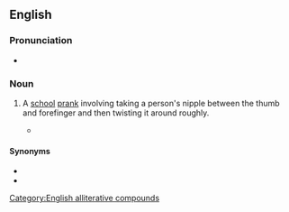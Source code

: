 ==English==

===Pronunciation===
* {{audio|en|En-au-titty twister.ogg|Audio (AU)}}

===Noun===
{{en-noun}}

# {{lb|en|vulgar|slang}} A [[school]] [[prank]] involving taking a person's nipple between the thumb and forefinger and then twisting it around roughly.
#* {{quote-book|1=en|year=2019|month=December|author=Justin Blackburn|title=The Bisexual Christian Suburban Failure Enlightening Bipolar Blues|page=58|text="I ain't seen you in a while." Cornelius declares, jokingly giving me a '''titty twister''' that hurts worse than a joke.}}

====Synonyms====
* {{l|en|nipple cripple}}
* {{l|en|purple nurple}}

[[Category:English alliterative compounds]]